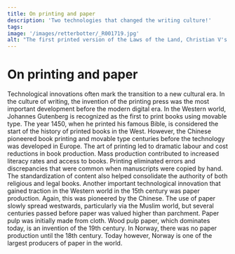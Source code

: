 ```yaml
---
title: On printing and paper
description: 'Two technologies that changed the writing culture!'
tags:
image: '/images/retterbotter/_R001719.jpg'
alt: "The first printed version of the Laws of the Land, Christian V's Norske Lov. and one of the oldest charters on paper - from a showcase in the exhibition."
---
```



# On printing and paper

<Container stil="initial side">
    Technological innovations often mark the transition to a new cultural era. In the culture of writing, the invention of the printing press was the most important development before the modern digital era. In the Western world, Johannes Gutenberg is recognized as the first to print books using movable type. The year 1450, when he printed his famous Bible, is considered the start of the history of printed books in the West. However, the Chinese pioneered book printing and movable type centuries before the technology was developed in Europe. The art of printing led to dramatic labour and cost reductions in book production. Mass production contributed to increased literacy rates and access to books. Printing eliminated errors and discrepancies that were common when manuscripts were copied by hand. The standardization of content also helped consolidate the authority of both religious and legal books. Another important technological innovation that gained traction in the Western world in the 15th century was paper production. Again, this was pioneered by the Chinese. The use of paper slowly spread westwards, particularly via the Muslim world, but several centuries passed before paper was valued higher than parchment. Paper pulp was initially made from cloth. Wood pulp paper, which dominates today, is an invention of the 19th century. In Norway, there was no paper production until the 18th century. Today however, Norway is one of the largest producers of paper in the world.
</Container>

<Work id="ubb-diplom-0214" />

